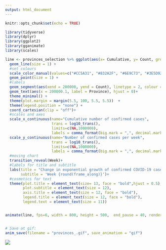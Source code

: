```yaml
---
output: html_document
---
```

```r
knitr::opts_chunk$set(echo = TRUE)
```


```r

library(tidyverse)
library(dplyr)
library(ggplot2)
library(gganimate)
library(scales)

line <- provinces_selection %>% ggplot(aes(x= Cumulative, y= Count, group=Province, color=Province)) +
  geom_line(size = 1) +
  #set colours
  scale_color_manual(values=c("#CC5A31", "#832A2F", "#6E9C73", "#3E5D92"))+
  geom_point(size = 1) +
  #labels
  geom_segment(aes(xend = 200000, yend = Count), linetype = 2, colour = 'grey')+
  geom_text(aes(x = 200000.1, label = Province), hjust = 0)+
  theme_minimal() +
  theme(plot.margin = margin(5.5, 100, 5.5, 5.5))  +
  theme(legend.position = "none") +
  coord_cartesian(clip = "off")+
  #scales and axes
  scale_x_continuous(name="Cumulative number of confirmed cases",
                     trans = log10_trans(),
                     limits=c(NA,1000000), 
                     labels = comma_format(big.mark = ",", decimal.mark = " "))+
  scale_y_continuous(name="Number of confirmed cases per week",
                     trans = log10_trans(),
                     limits=c(NA,1000000), 
                     labels = comma_format(big.mark = ",", decimal.mark = " "))+
  #moving chart
  transition_reveal(Week)+
  #labels for title and subtitle
  labs(title = "Change in exponential growth of confirmed COVID-19 cases  \n  in selected provinces",
       subtitle = 'Week {round(frame_along)}')+
  #cosmetics for text
  theme(plot.title = element_text(size= 13, face = "bold",hjust = 0.5),
        plot.subtitle = element_text(size = 12),
        axis.title = element_text(size = 12, face = "bold"),
        legend.title = element_text(size = 12, face = "bold"),
        legend.text = element_text(size = 11))


animate(line, fps=6, width = 800, height = 500,  end_pause = 40, renderer = gifski_renderer())


# Save at gif:
anim_save(filename = "provinces_.gif", save_animation = "gif")

```

![](provinces_.gif)